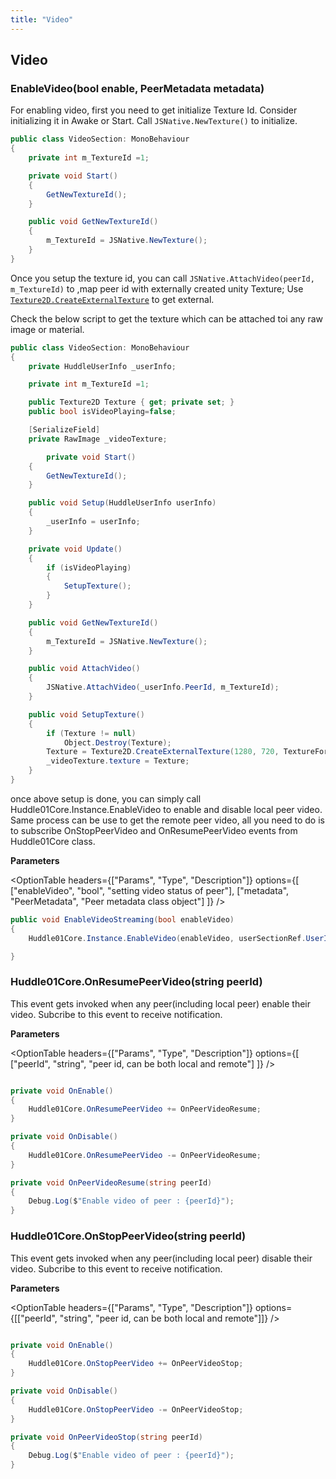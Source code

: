```yaml
---
title: "Video"
---
```



## Video

### EnableVideo(bool enable, PeerMetadata metadata)

For enabling video, first you need to get initialize Texture Id. Consider initializing it in Awake or Start. Call `JSNative.NewTexture()` to initialize.

```csharp filename=".csharp"
public class VideoSection: MonoBehaviour
{
    private int m_TextureId =1;

    private void Start()
    {
        GetNewTextureId();
    }

    public void GetNewTextureId()
    {
        m_TextureId = JSNative.NewTexture();
    }
}
```
Once you setup the texture id, you can call `JSNative.AttachVideo(peerId, m_TextureId)` to ,map peer id with externally created unity Texture;
Use [`Texture2D.CreateExternalTexture`](https://docs.unity3d.com/ScriptReference/Texture2D.CreateExternalTexture.html) to get external.

Check the below script to get the texture which can be attached toi any raw image or material.

```csharp filename=".csharp"
public class VideoSection: MonoBehaviour
{
    private HuddleUserInfo _userInfo;

    private int m_TextureId =1;

    public Texture2D Texture { get; private set; }
    public bool isVideoPlaying=false;

    [SerializeField]
    private RawImage _videoTexture;

		private void Start()
    {
        GetNewTextureId();
    }

    public void Setup(HuddleUserInfo userInfo)
    {
        _userInfo = userInfo;
    }

    private void Update()
    {
        if (isVideoPlaying)
        {
            SetupTexture();
        }
    }

    public void GetNewTextureId()
    {
        m_TextureId = JSNative.NewTexture();
    }

    public void AttachVideo()
    {
        JSNative.AttachVideo(_userInfo.PeerId, m_TextureId);
    }

    public void SetupTexture()
    {
        if (Texture != null)
            Object.Destroy(Texture);
        Texture = Texture2D.CreateExternalTexture(1280, 720, TextureFormat.RGBA32, false, true, (IntPtr)m_TextureId);
        _videoTexture.texture = Texture;
    }
}
```

once above setup is done, you can simply call Huddle01Core.Instance.EnableVideo to enable and disable local peer video.
Same process can be use to get the remote peer video, all you need to do is to subscribe OnStopPeerVideo and OnResumePeerVideo events from Huddle01Core class.

**Parameters**

<OptionTable
  headers={["Params", "Type", "Description"]}
  options={[
    ["enableVideo", "bool", "setting video status of peer"],
    ["metadata", "PeerMetadata", "Peer metadata class object"]
    ]}
/>

```csharp filename=".csharp"
public void EnableVideoStreaming(bool enableVideo)
{
    Huddle01Core.Instance.EnableVideo(enableVideo, userSectionRef.UserInfo.Metadata);

}
```
### Huddle01Core.OnResumePeerVideo(string peerId)
This event gets invoked when any peer(including local peer) enable their video. Subcribe to this event to receive notification.

**Parameters**

<OptionTable
  headers={["Params", "Type", "Description"]}
  options={[
    ["peerId", "string", "peer id, can be both local and remote"]
    ]}
/>

```csharp filename=".csharp"

private void OnEnable()
{
    Huddle01Core.OnResumePeerVideo += OnPeerVideoResume;
}    

private void OnDisable()
{
    Huddle01Core.OnResumePeerVideo -= OnPeerVideoResume;
}

private void OnPeerVideoResume(string peerId)
{
    Debug.Log($"Enable video of peer : {peerId}");
}

```


### Huddle01Core.OnStopPeerVideo(string peerId)
This event gets invoked when any peer(including local peer) disable their video. Subcribe to this event to receive notification.

**Parameters**

<OptionTable
  headers={["Params", "Type", "Description"]}
  options={[["peerId", "string", "peer id, can be both local and remote"]]}
/>

```csharp filename=".csharp"

private void OnEnable()
{
    Huddle01Core.OnStopPeerVideo += OnPeerVideoStop;
}    

private void OnDisable()
{
    Huddle01Core.OnStopPeerVideo -= OnPeerVideoStop;
}

private void OnPeerVideoStop(string peerId)
{
    Debug.Log($"Enable video of peer : {peerId}");
}